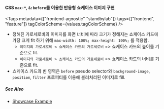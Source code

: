 
#### CSS `max-*`, `&:before`를 이용한 반응형 쇼케이스 이미지 구현

<Tags
  metadata={["frontend-agnostic" "standbylab"]}
  tags={["frontend", "feature"]}
  tagColorScheme={values.tagColorScheme}
/>

- 정해진 가로세로비의 이미지를 화면 너비에 따라 크기가 정해지는 쇼케이스 카드에 가장 크게 fit 하기 위해 `max-width: 100%; max-height: 100%;` 를 적용함.
  - `이미지의 가로세로비 < 쇼케이스 카드의 가로세로비` => 쇼케이스 카드의 높이를 기준으로 fit.
  - `이미지의 가로세로비 > 쇼케이스 카드의 가로세로비` => 쇼케이스 카드의 너비를 기준으로 fit.
- 쇼케이스 카드의 빈 영역은 `before` pseudo selector와 `background-image`, `position`, `filter` 프로퍼티를 이용해 블러처리된 이미지로 fill.

##### See Also

- [Showcase Example](https://01joseph-hwang10.github.io/#Projects)
